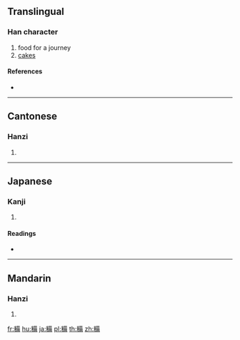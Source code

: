 {{character info/new}}
==Translingual==

===Han character===
{{Han char|rn=119|rad=米|as=10|sn=16|four=94927|canj=FDTHB}}

# food for a journey
# [[cakes]]

====References====
* {{Han ref|kx=0911.330|dkj=27065|dj=1338.250|hdz=53156.040|uh=7CD2|ud=31954|bh=EAC7|bd=60103}}

----

==Cantonese==

===Hanzi===
{{yue-hanzi|jyut=|y=bei6}}

# {{defn|lang=yue|sort=米10}}

----

==Japanese==

===Kanji===
{{ja-kanji|grade=|rs=米10}}

# {{defn|lang=ja|sort=米10}}

====Readings====
* {{ja-readings|on=[[ひ]] (hi), [[び]] (bi)|kun=[[ほしいい]] (hoshiii)|nanori=}}

----

==Mandarin==

===Hanzi===
{{cmn-hanzi|pin=[[bèi]] ([[bei4]])|wg=pei<sup>4</sup>}}

# {{defn|lang=cmn|sort=米10}}

[[fr:糒]]
[[hu:糒]]
[[ja:糒]]
[[pl:糒]]
[[th:糒]]
[[zh:糒]]
